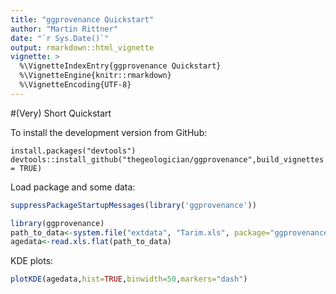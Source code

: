 ```yaml
---
title: "ggprovenance Quickstart"
author: "Martin Rittner"
date: "`r Sys.Date()`"
output: rmarkdown::html_vignette
vignette: >
  %\VignetteIndexEntry{ggprovenance Quickstart}
  %\VignetteEngine{knitr::rmarkdown}
  %\VignetteEncoding{UTF-8}
---
```


#(Very) Short Quickstart

To install the development version from GitHub:
```
install.packages("devtools")
devtools::install_github("thegeologician/ggprovenance",build_vignettes = TRUE)
```

Load package and some data:
```r
suppressPackageStartupMessages(library('ggprovenance'))
```

```r
library(ggprovenance)
path_to_data<-system.file("extdata", "Tarim.xls", package="ggprovenance")
agedata<-read.xls.flat(path_to_data)
```

KDE plots:
```r
plotKDE(agedata,hist=TRUE,binwidth=50,markers="dash")
```
